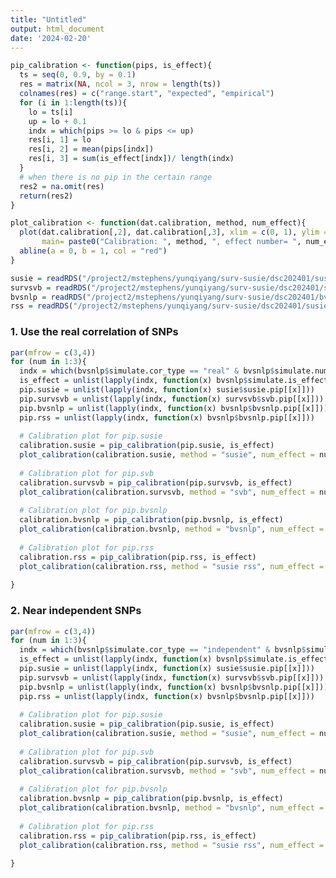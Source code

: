 ```yaml
---
title: "Untitled"
output: html_document
date: '2024-02-20'
---
```


```r
pip_calibration <- function(pips, is_effect){
  ts = seq(0, 0.9, by = 0.1)
  res = matrix(NA, ncol = 3, nrow = length(ts))
  colnames(res) = c("range.start", "expected", "empirical")
  for (i in 1:length(ts)){
    lo = ts[i]
    up = lo + 0.1
    indx = which(pips >= lo & pips <= up)
    res[i, 1] = lo
    res[i, 2] = mean(pips[indx])
    res[i, 3] = sum(is_effect[indx])/ length(indx)
  }
  # when there is no pip in the certain range
  res2 = na.omit(res)
  return(res2)
}

plot_calibration <- function(dat.calibration, method, num_effect){
  plot(dat.calibration[,2], dat.calibration[,3], xlim = c(0, 1), ylim = c(0, 1),
       main= paste0("Calibration: ", method, ", effect number= ", num_effect), xlab="Expected", ylab="Observed")
  abline(a = 0, b = 1, col = "red")
}
```

```r
susie = readRDS("/project2/mstephens/yunqiyang/surv-susie/dsc202401/susie.rds")
survsvb = readRDS("/project2/mstephens/yunqiyang/surv-susie/dsc202401/survsvb.rds")
bvsnlp = readRDS("/project2/mstephens/yunqiyang/surv-susie/dsc202401/bvsnlp.rds")
rss = readRDS("/project2/mstephens/yunqiyang/surv-susie/dsc202401/susie_rss.rds")
```


### 1. Use the real correlation of SNPs

```r
par(mfrow = c(3,4))
for (num in 1:3){
  indx = which(bvsnlp$simulate.cor_type == "real" & bvsnlp$simulate.num_effect == num)
  is_effect = unlist(lapply(indx, function(x) bvsnlp$simulate.is_effect[[x]]))
  pip.susie = unlist(lapply(indx, function(x) susie$susie.pip[[x]]))
  pip.survsvb = unlist(lapply(indx, function(x) survsvb$svb.pip[[x]]))
  pip.bvsnlp = unlist(lapply(indx, function(x) bvsnlp$bvsnlp.pip[[x]]))
  pip.rss = unlist(lapply(indx, function(x) bvsnlp$bvsnlp.pip[[x]]))
  
  # Calibration plot for pip.susie
  calibration.susie = pip_calibration(pip.susie, is_effect)
  plot_calibration(calibration.susie, method = "susie", num_effect = num)
  
  # Calibration plot for pip.svb
  calibration.survsvb = pip_calibration(pip.survsvb, is_effect)
  plot_calibration(calibration.survsvb, method = "svb", num_effect = num)
  
  # Calibration plot for pip.bvsnlp
  calibration.bvsnlp = pip_calibration(pip.bvsnlp, is_effect)
  plot_calibration(calibration.bvsnlp, method = "bvsnlp", num_effect = num)
  
  # Calibration plot for pip.rss
  calibration.rss = pip_calibration(pip.rss, is_effect)
  plot_calibration(calibration.rss, method = "susie rss", num_effect = num)
  
}

```


### 2. Near independent SNPs

```r
par(mfrow = c(3,4))
for (num in 1:3){
  indx = which(bvsnlp$simulate.cor_type == "independent" & bvsnlp$simulate.num_effect == num)
  is_effect = unlist(lapply(indx, function(x) bvsnlp$simulate.is_effect[[x]]))
  pip.susie = unlist(lapply(indx, function(x) susie$susie.pip[[x]]))
  pip.survsvb = unlist(lapply(indx, function(x) survsvb$svb.pip[[x]]))
  pip.bvsnlp = unlist(lapply(indx, function(x) bvsnlp$bvsnlp.pip[[x]]))
  pip.rss = unlist(lapply(indx, function(x) bvsnlp$bvsnlp.pip[[x]]))
  
  # Calibration plot for pip.susie
  calibration.susie = pip_calibration(pip.susie, is_effect)
  plot_calibration(calibration.susie, method = "susie", num_effect = num)
  
  # Calibration plot for pip.svb
  calibration.survsvb = pip_calibration(pip.survsvb, is_effect)
  plot_calibration(calibration.survsvb, method = "svb", num_effect = num)
  
  # Calibration plot for pip.bvsnlp
  calibration.bvsnlp = pip_calibration(pip.bvsnlp, is_effect)
  plot_calibration(calibration.bvsnlp, method = "bvsnlp", num_effect = num)
  
  # Calibration plot for pip.rss
  calibration.rss = pip_calibration(pip.rss, is_effect)
  plot_calibration(calibration.rss, method = "susie rss", num_effect = num)
  
}

```
